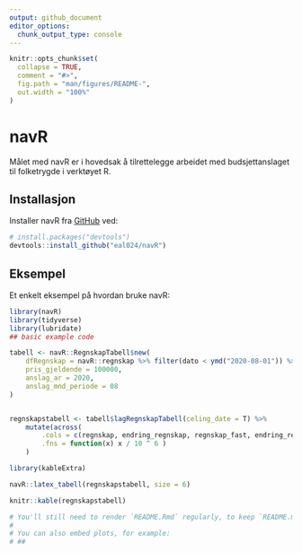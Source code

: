 ```yaml
---
output: github_document
editor_options: 
  chunk_output_type: console
---
```


<!-- README.md is generated from README.Rmd. Please edit that file -->

```r
knitr::opts_chunk$set(
  collapse = TRUE,
  comment = "#>",
  fig.path = "man/figures/README-",
  out.width = "100%"
)
```

# navR

<!-- badges: start -->
<!-- badges: end -->

Målet med navR er i hovedsak å tilrettelegge arbeidet med budsjettanslaget til folketrygde i verktøyet R. 

## Installasjon

Installer navR fra [GitHub](https://github.com/) ved:


``` r
# install.packages("devtools")
devtools::install_github("eal024/navR")
```
## Eksempel

Et enkelt eksempel på hvordan bruke navR:  

```r
library(navR)
library(tidyverse)
library(lubridate)
## basic example code
```



```r
tabell <- navR::RegnskapTabell$new(
    dfRegnskap = navR::regnskap %>% filter(dato < ymd("2020-08-01")) %>% rename( pris = g),
    pris_gjeldende = 100000,
    anslag_ar = 2020,
    anslag_mnd_periode = 08
)


regnskapstabell <- tabell$lagRegnskapTabell(celing_date = T) %>%
    mutate(across(
        .cols = c(regnskap, endring_regnskap, regnskap_fast, endring_regnskap_f),
        .fns = function(x) x / 10 ^ 6 ) 
    )

```


```r
library(kableExtra)

navR::latex_tabell(regnskapstabell, size = 6)

knitr::kable(regnskapstabell)

```



```r

# You'll still need to render `README.Rmd` regularly, to keep `README.md` up-to-date. `devtools::build_readme()` is handy for this. You could also use GitHub Actions to re-render `README.Rmd` every time you push. An example workflow can be found here: <https://github.com/r-lib/actions/tree/master/examples>.
# 
# You can also embed plots, for example:
# ##

```



